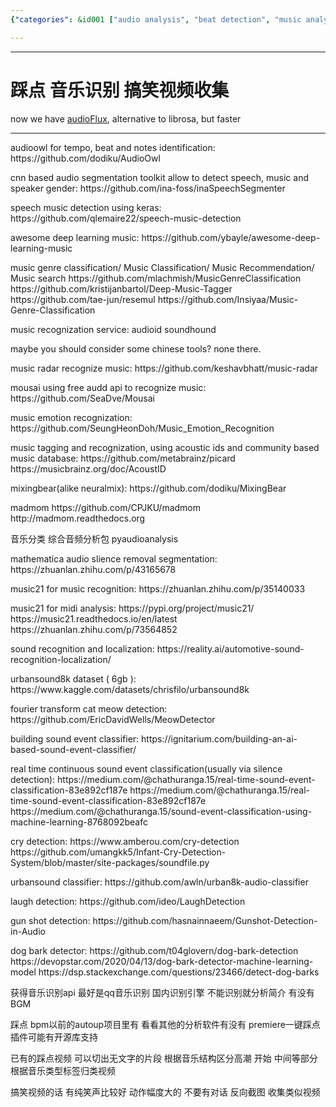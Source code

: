 ```yaml
---
{"categories": &id001 ["audio analysis", "beat detection", "music analysis"], "category": "Audio Recognition", "date": "2022-05-11 03:16:00", "description": "This article discusses various audio and music recognition tools like audioFlux, inaSpeechSegmenter, Mousai, Music Emotion Recognition, Picard, AcoustID, MixingBear, madmom, pyaudioanalysis, MUSIC21, urbanSound8k dataset, MeowDetector, and more. It also mentions using QQ Music's recognition engine for domestic audio identification and Premier plugins for categorizing humorous videos based on music structure.", "tags": *id001, "title": "踩点 音乐识别"}

---
```


------

# 踩点 音乐识别 搞笑视频收集

now we have [audioFlux](https://github.com/libAudioFlux/audioFlux), alternative to librosa, but faster

----

audioowl for tempo, beat and notes identification:
https://github.com/dodiku/AudioOwl

cnn based audio segmentation toolkit allow to detect speech, music and speaker gender:
https://github.com/ina-foss/inaSpeechSegmenter

speech music detection using keras:
https://github.com/qlemaire22/speech-music-detection

awesome deep learning music:
https://github.com/ybayle/awesome-deep-learning-music

music genre classification/ Music Classification/ Music Recommendation/ Music search
https://github.com/mlachmish/MusicGenreClassification
https://github.com/kristijanbartol/Deep-Music-Tagger
 https://github.com/tae-jun/resemul
https://github.com/Insiyaa/Music-Genre-Classification

music recognization service:
audioid soundhound

maybe you should consider some chinese tools? none there.

music radar recognize music:
https://github.com/keshavbhatt/music-radar

mousai using free audd api to recognize music:
https://github.com/SeaDve/Mousai

music emotion recognization:
https://github.com/SeungHeonDoh/Music_Emotion_Recognition

music tagging and recognization, using acoustic ids and community based music database:
https://github.com/metabrainz/picard
https://musicbrainz.org/doc/AcoustID

 mixingbear(alike neuralmix):
https://github.com/dodiku/MixingBear

madmom
https://github.com/CPJKU/madmom
http://madmom.readthedocs.org

音乐分类 综合音频分析包
pyaudioanalysis 

mathematica audio slience removal segmentation:
https://zhuanlan.zhihu.com/p/43165678

music21 for music recognition:
https://zhuanlan.zhihu.com/p/35140033

music21 for midi analysis:
https://pypi.org/project/music21/  
https://music21.readthedocs.io/en/latest
https://zhuanlan.zhihu.com/p/73564852

sound recognition and localization:
https://reality.ai/automotive-sound-recognition-localization/

 urbansound8k dataset ( 6gb ):
https://www.kaggle.com/datasets/chrisfilo/urbansound8k

 fourier transform cat meow detection:
https://github.com/EricDavidWells/MeowDetector

building sound event classifier:
https://ignitarium.com/building-an-ai-based-sound-event-classifier/

real time continuous sound event classification(usually via silence detection):
https://medium.com/@chathuranga.15/real-time-sound-event-classification-83e892cf187e
https://medium.com/@chathuranga.15/real-time-sound-event-classification-83e892cf187e
https://medium.com/@chathuranga.15/sound-event-classification-using-machine-learning-8768092beafc


cry detection:
https://www.amberou.com/cry-detection
https://github.com/umangkk5/Infant-Cry-Detection-System/blob/master/site-packages/soundfile.py

urbansound classifier:
https://github.com/awln/urban8k-audio-classifier

laugh detection:
  https://github.com/ideo/LaughDetection


gun shot detection:
https://github.com/hasnainnaeem/Gunshot-Detection-in-Audio

dog bark detector:
https://github.com/t04glovern/dog-bark-detection
https://devopstar.com/2020/04/13/dog-bark-detector-machine-learning-model
https://dsp.stackexchange.com/questions/23466/detect-dog-barks

获得音乐识别api 最好是qq音乐识别 国内识别引擎
不能识别就分析简介 有没有BGM

踩点 bpm以前的autoup项目里有 看看其他的分析软件有没有 premiere一键踩点插件可能有开源库支持

已有的踩点视频 可以切出无文字的片段 根据音乐结构区分高潮 开始 中间等部分 根据音乐类型标签归类视频

搞笑视频的话 有纯笑声比较好 动作幅度大的 不要有对话 反向截图 收集类似视频

